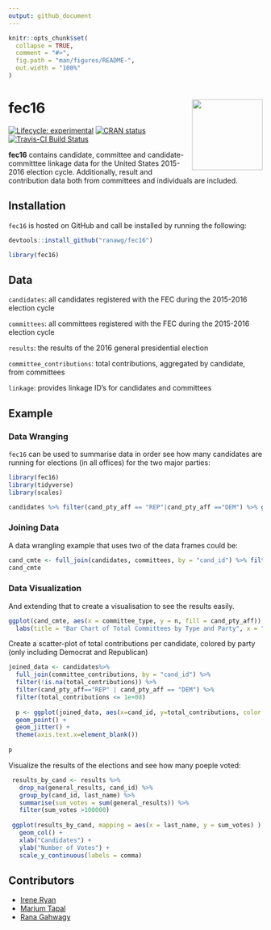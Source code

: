 ```yaml
---
output: github_document
---
```


<!-- README.md is generated from README.Rmd. Please edit that file -->


```r
knitr::opts_chunk$set(
  collapse = TRUE,
  comment = "#>",
  fig.path = "man/figures/README-",
  out.width = "100%"
)
```


# fec16 <img src="Sticker/hex_fec16.png" align="right" height=140/>

<!-- badges: start -->
[![Lifecycle: experimental](https://img.shields.io/badge/lifecycle-experimental-orange.svg)](https://www.tidyverse.org/lifecycle/#experimental)
[![CRAN status](https://r-pkg.org/badges/version/fec16)](https://CRAN.R-project.org/package=fec16)
[![Travis-CI Build Status](https://travis-ci.org/ranawg/fec16.svg?branch=master)](https://travis-ci.org/ranawg/fec16)
<!-- badges: end -->


**fec16** contains candidate, committee and candidate-committtee linkage data for the United States 2015-2016 election cycle. Additionally, result and contribution data both from committees and individuals are included. 


## Installation

`fec16` is hosted on GitHub and call be installed by running the following:

``` r
devtools::install_github("ranawg/fec16")
```

``` r
library(fec16)
```


## Data

`candidates`: all candidates registered with the FEC during the 2015-2016 election cycle

`committees`: all committees registered with the FEC during the 2015-2016 election cycle

`results`: the results of the 2016 general presidential election

`committee_contributions`: total contributions, aggregated by candidate, from committees

`linkage`: provides linkage ID's for candidates and committees


## Example

### Data Wranging 
`fec16` can be used to summarise data in order see how many candidates are running for elections (in all offices) for the two major parties:
```r
library(fec16)
library(tidyverse)
library(scales)

candidates %>% filter(cand_pty_aff == "REP"|cand_pty_aff =="DEM") %>% group_by(cand_pty_aff) %>% summarise(size = n())
```

### Joining Data 
A data wrangling example that uses two of the data frames could be:
```r
cand_cmte <- full_join(candidates, committees, by = "cand_id") %>% filter(cand_pty_aff == "REP"|cand_pty_aff =="DEM") %>% group_by(cand_pty_aff, committee_type) %>% summarise(n = n()) %>% drop_na(committee_type)
cand_cmte
```

### Data Visualization 
And extending that to create a visualisation to see the results easily.
```r
ggplot(cand_cmte, aes(x = committee_type, y = n, fill = cand_pty_aff)) + geom_col(position = "dodge") +
  labs(title = "Bar Chart of Total Committees by Type and Party", x = "Committee Type", y = "Count", fill = "Candidate Party Affiliation")
```


Create a scatter-plot of total contributions per candidate, colored by party (only including Democrat and Republican)
```r

joined_data <- candidates%>%
  full_join(committee_contributions, by = "cand_id") %>%
  filter(!is.na(total_contributions)) %>%
  filter(cand_pty_aff=="REP" | cand_pty_aff == "DEM") %>%
  filter(total_contributions <= 1e+08)
  
  p <- ggplot(joined_data, aes(x=cand_id, y=total_contributions, color = cand_pty_aff)) +
  geom_point() +
  geom_jitter() +
  theme(axis.text.x=element_blank())
  
p

```


Visualize the results of the elections and see how many poeple voted: 
```r
 results_by_cand <- results %>% 
   drop_na(general_results, cand_id) %>%
   group_by(cand_id, last_name) %>%
   summarise(sum_votes = sum(general_results)) %>% 
   filter(sum_votes >100000)
  
 ggplot(results_by_cand, mapping = aes(x = last_name, y = sum_votes) ) + 
   geom_col() + 
   xlab("Candidates") + 
   ylab("Number of Votes") +
   scale_y_continuous(labels = comma)

```

## Contributors
 - [Irene Ryan](https://github.com/ireneryan)
 - [Marium Tapal](https://github.com/mariumtapal)
 - [Rana Gahwagy](https://github.com/ranawg)
